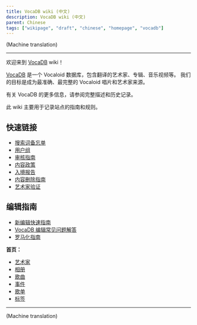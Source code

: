 ---
title: VocaDB wiki (中文)
description: VocaDB wiki (中文)
parent: Chinese
tags: ["wikipage", "draft", "chinese", "homepage", "vocadb"]
---

(Machine translation)

----

欢迎来到 [VocaDB](http://vocadb.net/) wiki！

[VocaDB](https://vocadb.net/) 是一个 Vocaloid 数据库，包含翻译的艺术家、专辑、音乐视频等。 我们的目标是成为最准确、最完整的 Vocaloid 唱片和艺术家来源。

有关 VocaDB 的更多信息，请参阅完整描述和历史记录。

此 wiki 主要用于记录站点的指南和规则。

## 快速链接

* [搜索词备忘单](/docs/documentation/search-terms-cheat-sheet)
* [用户组](/docs/documentation/user-groups)
* [审核指南](/docs/guidelines/management-guidelines)
* [内容政策](/docs/other-guidelines/content-policy)
* [入境报告](/docs/pinned/entry-reports)
* [内容删除指南](/docs/other-guidelines/content-removal-guidelines)
* [艺术家验证](/docs/chinese/artist-verification-chinese)

## 编辑指南

* [新编辑快速指南](/docs/pinned/quick-guide-for-new-editors)
* [VocaDB 编辑常见问题解答](/docs/pinned/vocadb-editing-faq)
* [罗马化指南](/docs/other-guidelines/romanization-guidelines)

**首页：**
* [艺术家](/docs/artists/artist-entry-creation)
* [相册](/docs/albums/album-entry-creation)
* [歌曲](/docs/songs/song-entry-creation)
* [事件](/docs/secondary-entry-types/events)
* [歌单](/docs/secondary-entry-types/song-lists)
* [标签](/docs/secondary-entry-types/tags)

----

(Machine translation)
